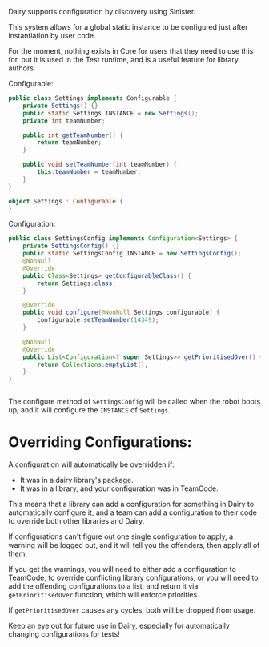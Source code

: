 Dairy supports configuration by discovery using Sinister.

This system allows for a global static instance to be configured just after
instantiation by user code.

For the moment, nothing exists in Core for users that they need to use this for,
but it is used in the Test runtime, and is a useful feature for library authors.

Configurable:
<CodeGroup>
```java Java
public class Settings implements Configurable {
	private Settings() {}
	public static Settings INSTANCE = new Settings();
	private int teamNumber;

	public int getTeamNumber() {
		return teamNumber;
	}

	public void setTeamNumber(int teamNumber) {
		this.teamNumber = teamNumber;
	}
}
```
```kt Kotlin
object Settings : Configurable {
}
```
</CodeGroup>

Configuration:
<CodeGroup>
```java Java
public class SettingsConfig implements Configuration<Settings> {
	private SettingsConfig() {}
	public static SettingsConfig INSTANCE = new SettingsConfig();
	@NonNull
	@Override
	public Class<Settings> getConfigurableClass() {
		return Settings.class;
	}

	@Override
	public void configure(@NonNull Settings configurable) {
		configurable.setTeamNumber(14349);
	}

	@NonNull
	@Override
	public List<Configuration<? super Settings>> getPrioritisedOver() {
		return Collections.emptyList();
	}
}
```
```kt Kotlin
```
</CodeGroup>

The configure method of `SettingsConfig` will be called when the robot boots up,
and it will configure the `INSTANCE` of `Settings`.

# Overriding Configurations:
A configuration will automatically be overridden if:
- It was in a dairy library's package.
- It was in a library, and your configuration was in TeamCode.

This means that a library can add a configuration for something in Dairy to
automatically configure it, and a team can add a configuration to their code to
override both other libraries and Dairy.

If configurations can't figure out one single configuration to apply, a warning
will be logged out, and it will tell you the offenders, then apply all of them.

If you get the warnings, you will need to either add a configuration to
TeamCode, to override conflicting library configurations, or you will need to
add the offending configurations to a list, and return it via
`getPrioritisedOver` function, which will enforce priorities.

If `getPrioritisedOver` causes any cycles, both will be dropped from usage.

Keep an eye out for future use in Dairy, especially for automatically changing
configurations for tests!
